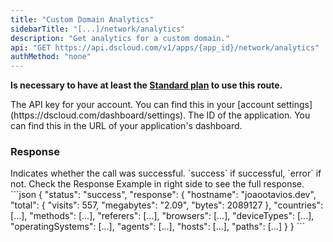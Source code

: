 ```yaml
---
title: "Custom Domain Analytics"
sidebarTitle: "[...]/network/analytics"
description: "Get analytics for a custom domain."
api: "GET https://api.dscloud.com/v1/apps/{app_id}/network/analytics"
authMethod: "none"
---
```


**Is necessary to have at least the [Standard plan](https://dscloud.com/plans) to use this route.**

<ParamField header="Authorization" type="string" placeholder="API KEY" required>
  The API key for your account. You can find this in your [account settings](https://dscloud.com/dashboard/settings).
</ParamField>

<ParamField path="app_id" type="string" placeholder="Application ID" required>
  The ID of the application. You can find this in the URL of your application's dashboard.
</ParamField>

### Response

<ResponseField name="status" type="string">
  Indicates whether the call was successful. `success` if successful, `error` if not.
</ResponseField>

<ResponseField name="response" type="object">
  Check the Response Example in right side to see the full response.
</ResponseField>

<ResponseExample>
```json
{
  "status": "success",
  "response": {
    "hostname": "joaootavios.dev",
    "total": {
      "visits": 557,
      "megabytes": "2.09",
      "bytes": 2089127
    },
    "countries": [...],
    "methods": [...],
    "referers": [...],
    "browsers": [...],
    "deviceTypes": [...],
    "operatingSystems": [...],
    "agents": [...],
    "hosts": [...],
    "paths": [...]
  }
}
```
</ResponseExample>